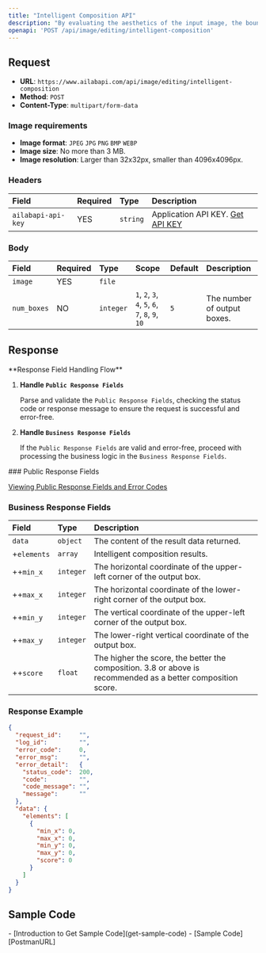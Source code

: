 ```yaml
---
title: "Intelligent Composition API"
description: "By evaluating the aesthetics of the input image, the bounding box is intelligently output, and according to these bounding boxes the original image can be cropped into a better image."
openapi: 'POST /api/image/editing/intelligent-composition'
---
```


## Request

- **URL**: `https://www.ailabapi.com/api/image/editing/intelligent-composition`
- **Method**: `POST`
- **Content-Type**: `multipart/form-data`

### Image requirements

- **Image format**: `JPEG` `JPG` `PNG` `BMP` `WEBP`
- **Image size**: No more than 3 MB.
- **Image resolution**: Larger than 32x32px, smaller than 4096x4096px.

### Headers

| Field              | Required | Type     | Description                                        |
|:-------------------|:---------|:---------|:---------------------------------------------------|
| `ailabapi-api-key` | YES      | `string` | Application API KEY. [Get API KEY](/doc/get-api-key) |

### Body

| Field       | Required | Type      | Scope                                                                                                                              | Default | Description                 |
|:------------|:---------|:----------|:-----------------------------------------------------------------------------------------------------------------------------------|:--------|:----------------------------|
| `image`     | YES      | `file`    |                                                                                                                                    |         |                             |
| `num_boxes` | NO       | `integer` | ``1``, ``2``, ``3``, ``4``, ``5``, ``6``, ``7``, ``8``, ``9``, ``10`` | `5`     | The number of output boxes. |

## Response
<Warning>
**Response Field Handling Flow**

1. **Handle `Public Response Fields`**

   Parse and validate the `Public Response Fields`, checking the status code or response message to ensure the request is successful and error-free.

2. **Handle `Business Response Fields`**

   If the `Public Response Fields` are valid and error-free, proceed with processing the business logic in the `Business Response Fields`.
</Warning>
### Public Response Fields

<a href="/doc/response-description" target="_blank">Viewing Public Response Fields and Error Codes</a>

### Business Response Fields

| Field       | Type      | Description                                                                                                  |
|:------------|:----------|:-------------------------------------------------------------------------------------------------------------|
| `data`      | `object`  | The content of the result data returned.                                                                     |
| +`elements` | `array`   | Intelligent composition results.                                                                             |
| ++`min_x`   | `integer` | The horizontal coordinate of the upper-left corner of the output box.                                        |
| ++`max_x`   | `integer` | The horizontal coordinate of the lower-right corner of the output box.                                       |
| ++`min_y`   | `integer` | The vertical coordinate of the upper-left corner of the output box.                                          |
| ++`max_y`   | `integer` | The lower-right vertical coordinate of the output box.                                                       |
| ++`score`   | `float`   | The higher the score, the better the composition. 3.8 or above is recommended as a better composition score. |

### Response Example

```json
{
  "request_id":     "",
  "log_id":         "",
  "error_code":     0,
  "error_msg":      "",
  "error_detail":   {
    "status_code":  200,
    "code":         "",
    "code_message": "",
    "message":      ""
  },
  "data": {
    "elements": [
      {
        "min_x": 0,
        "max_x": 0,
        "min_y": 0,
        "max_y": 0,
        "score": 0
      }
    ]
  }
}
```

## Sample Code
<Tip>
- [Introduction to Get Sample Code](get-sample-code)
- [Sample Code][PostmanURL]

[PostmanURL]: https://documenter.getpostman.com/view/26387069/2s93JxqgHE#ef141385-86da-462f-950c-a3a9fe3eeeda
</Tip>